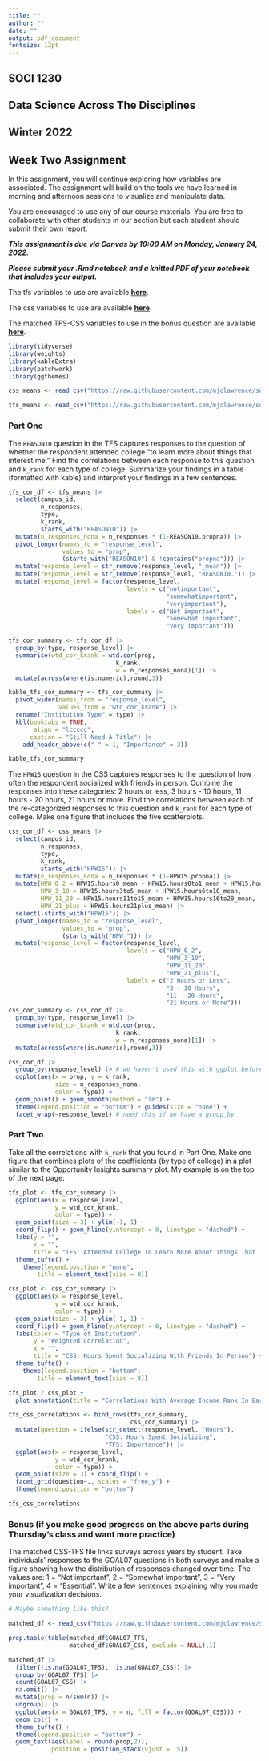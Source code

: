 ```yaml
---
title: ""
author: ""
date: ""
output: pdf_document
fontsize: 12pt
---
```


## SOCI 1230

## Data Science Across The Disciplines

## Winter 2022

\vspace{1.0em}

## Week Two Assignment

In this assignment, you will continue exploring how variables are associated. The assignment will build on the tools we have learned in morning and afternoon sessions to visualize and manipulate data. 

You are encouraged to use any of our course materials. You are free to collaborate with other students in our section but each student should submit their own report.

***This assignment is due via Canvas by 10:00 AM on Monday, January 24, 2022.***

***Please submit your .Rmd notebook and a knitted PDF of your notebook that includes your output.***

The tfs variables to use are available [**here**](https://raw.githubusercontent.com/mjclawrence/soci1230_w22/main/data/tfs_means_mobility_withno.csv).

The css variables to use are available [**here**](https://raw.githubusercontent.com/mjclawrence/soci1230_w22/main/data/css_means_mobility_withno.csv).

The matched TFS-CSS variables to use in the bonus question are available [**here**](https://raw.githubusercontent.com/mjclawrence/soci1230_w22/main/data/matched_goal07.csv).


\vspace{1.0em}

```r
library(tidyverse)
library(weights)
library(kableExtra)
library(patchwork)
library(ggthemes)

css_means <- read_csv("https://raw.githubusercontent.com/mjclawrence/soci1230_w22/main/data/css_means_mobility_withno.csv")

tfs_means <- read_csv("https://raw.githubusercontent.com/mjclawrence/soci1230_w22/main/data/tfs_means_mobility_withno.csv")
```


### Part One

The `REASON10` question in the TFS captures responses to the question of whether the respondent attended college "to learn more about things that interest me." Find the correlations between each response to this question and `k_rank` for each type of college. Summarize your findings in a table (formatted with kable) and interpret your findings in a few sentences.

```r
tfs_cor_df <- tfs_means |> 
  select(campus_id, 
         n_responses, 
         type,
         k_rank,
         starts_with("REASON10")) |> 
  mutate(n_responses_nona = n_responses * (1-REASON10.propna)) |> 
  pivot_longer(names_to = "response_level",
               values_to = "prop",
               (starts_with("REASON10") & !contains("propna"))) |> 
  mutate(response_level = str_remove(response_level, "_mean")) |> 
  mutate(response_level = str_remove(response_level, "REASON10.")) |> 
  mutate(response_level = factor(response_level,
                                 levels = c("notimportant",
                                            "somewhatimportant",
                                            "veryimportant"),
                                 labels = c("Not important",
                                            "Somewhat important",
                                            "Very important"))) 
```

```r
tfs_cor_summary <- tfs_cor_df |>
  group_by(type, response_level) |>
  summarise(wtd_cor_krank = wtd.cor(prop,
                              k_rank,
                              w = n_responses_nona)[1]) |>
  mutate(across(where(is.numeric),round,3))

kable_tfs_cor_summary <- tfs_cor_summary |> 
  pivot_wider(names_from = "response_level",
              values_from = "wtd_cor_krank") |> 
  rename("Institution Type" = type) |> 
  kbl(booktabs = TRUE,
       align = "lccccc",
      caption = "Still Need A Title") |> 
    add_header_above(c(" " = 1, "Importance" = 3))
```

```r
kable_tfs_cor_summary
```


The `HPW15` question in the CSS captures responses to the question of how often the respondent socialized with friends in person. Combine the responses into these categories: 2 hours or less, 3 hours - 10 hours, 11 hours - 20 hours, 21 hours or more. Find the correlations between each of the re-categorized responses to this question and `k_rank` for each type of college. Make one figure that includes the five scatterplots. 

```r
css_cor_df <- css_means |> 
  select(campus_id, 
         n_responses, 
         type,
         k_rank,
         starts_with("HPW15")) |> 
  mutate(n_responses_nona = n_responses * (1-HPW15.propna)) |> 
  mutate(HPW_0_2 = HPW15.hours0_mean + HPW15.hours0to1_mean + HPW15.hours1to2_mean,
         HPW_3_10 = HPW15.hours3to5_mean + HPW15.hours6to10_mean,
         HPW_11_20 = HPW15.hours11to15_mean + HPW15.hours16to20_mean,
         HPW_21_plus = HPW15.hours21plus_mean) |> 
  select(-starts_with("HPW15")) |> 
  pivot_longer(names_to = "response_level",
               values_to = "prop",
               (starts_with("HPW_"))) |> 
  mutate(response_level = factor(response_level,
                                 levels = c("HPW_0_2",
                                            "HPW_3_10",
                                            "HPW_11_20",
                                            "HPW_21_plus"),
                                 labels = c("2 Hours or Less",
                                            "3 - 10 Hours",
                                            "11 - 20 Hours",
                                            "21 Hours or More"))) 
css_cor_summary <- css_cor_df |> 
  group_by(type, response_level) |>
  summarise(wtd_cor_krank = wtd.cor(prop,
                              k_rank,
                              w = n_responses_nona)[1]) |>
  mutate(across(where(is.numeric),round,3))
```

```r
css_cor_df |> 
  group_by(response_level) |> # we haven't used this with ggplot before
  ggplot(aes(x = prop, y = k_rank, 
             size = n_responses_nona,
             color = type)) +
  geom_point() + geom_smooth(method = "lm") +
  theme(legend.position = "bottom") + guides(size = "none") +
  facet_wrap(~response_level) # need this if we have a group_by
```
  

### Part Two

Take all the correlations with `k_rank` that you found in Part One. Make one figure that combines plots of the coefficients (by type of college) in a plot similar to the Opportunity Insights summary plot. My example is on the top of the next page:

```r
tfs_plot <- tfs_cor_summary |> 
  ggplot(aes(x = response_level,
             y = wtd_cor_krank,
             color = type)) +
  geom_point(size = 3) + ylim(-1, 1) +
  coord_flip() + geom_hline(yintercept = 0, linetype = "dashed") +
  labs(y = "",
       x = "",
       title = "TFS: Attended College To Learn More About Things That Interest Me") +
  theme_tufte() +
    theme(legend.position = "none",
        title = element_text(size = 8))

css_plot <- css_cor_summary |> 
  ggplot(aes(x = response_level,
             y = wtd_cor_krank,
             color = type)) +
  geom_point(size = 3) + ylim(-1, 1) +
  coord_flip() + geom_hline(yintercept = 0, linetype = "dashed") +
  labs(color = "Type of Institution",
       y = "Weighted Correlation",
       x = "",
       title = "CSS: Hours Spent Socializing With Friends In Person") +
  theme_tufte() +
    theme(legend.position = "bottom",
        title = element_text(size = 8))

tfs_plot / css_plot + 
  plot_annotation(title = "Correlations With Average Income Rank In Early Adulthood")
```

```r
tfs_css_correlations <- bind_rows(tfs_cor_summary, 
                                  css_cor_summary) |> 
  mutate(question = ifelse(str_detect(response_level, "Hours"),
                           "CSS: Hours Spent Socializing",
                           "TFS: Importance")) |> 
  ggplot(aes(x = response_level,
             y = wtd_cor_krank,
             color = type)) +
  geom_point(size = 3) + coord_flip() + 
  facet_grid(question~., scales = "free_y") +
  theme(legend.position = "bottom")

tfs_css_correlations
```


### Bonus (if you make good progress on the above parts during Thursday's class and want more practice)

The matched CSS-TFS file links surveys across years by student. Take individuals' responses to the GOAL07 questions in both surveys and make a figure showing how the distribution of responses changed over time. The values are: 1 = "Not important", 2 = "Somewhat important", 3 = "Very important", 4 = "Essential". Write a few sentences explaining why you made your visualization decisions.

```r
# Maybe something like this?

matched_df <- read_csv("https://raw.githubusercontent.com/mjclawrence/soci1230_w22/main/data/matched_goal07.csv")

prop.table(table(matched_df$GOAL07_TFS,
                 matched_df$GOAL07_CSS, exclude = NULL),1)

matched_df |> 
  filter(!is.na(GOAL07_TFS), !is.na(GOAL07_CSS)) |> 
  group_by(GOAL07_TFS) |> 
  count(GOAL07_CSS) |> 
  na.omit() |> 
  mutate(prop = n/sum(n)) |> 
  ungroup() |> 
  ggplot(aes(x = GOAL07_TFS, y = n, fill = factor(GOAL07_CSS))) +
  geom_col() +
  theme_tufte() +
  theme(legend.position = "bottom") +
  geom_text(aes(label = round(prop,2)),
            position = position_stack(vjust = .5))
```

